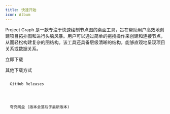 ```yaml
---
title: 快速开始
icon: Album
---
```



Project Graph 是一款专注于快速绘制节点图的桌面工具，旨在帮助用户高效地创建项目拓扑图和进行头脑风暴。用户可以通过简单的拖拽操作来创建和连接节点，从而轻松构建复杂的图结构。该工具还具备层级清晰的结构，能够直观地呈现项目关系或数据关系。

<Link
  href="/release/latest"
  className="inline-flex items-center gap-2 rounded-xl bg-blue-600 px-3 py-2 text-white no-underline shadow-lg shadow-blue-600/50 transition hover:opacity-90 hover:shadow-xl active:scale-95"
>
  <Download />
  <span>立即下载</span>
</Link>

其他下载方式

<Link
  href="https://github.com/graphif/project-graph/releases"
  className="bg-fd-accent inline-flex items-center gap-2 rounded-xl px-3 py-2 text-sm no-underline transition hover:opacity-90 active:scale-95"
>
  <Code size={18} />
  <span>GitHub Releases</span>
</Link>

<Link
  href="https://pan.quark.cn/s/d4a90dba9491"
  className="bg-fd-accent inline-flex items-center gap-2 rounded-xl px-3 py-2 text-sm no-underline transition hover:opacity-90 active:scale-95"
>
  <Cloud size={18} />
  <span>夸克网盘 (版本会落后于最新版本)</span>
</Link>
